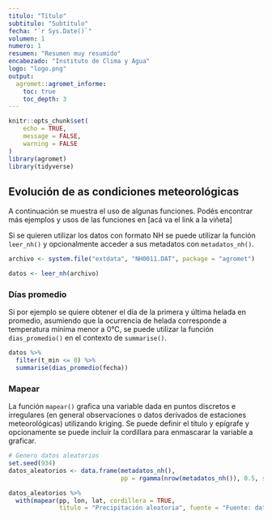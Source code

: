 ```yaml
---
titulo: "Título"
subtitulo: "Subtítulo"
fecha: "`r Sys.Date()`"
volumen: 1
numero: 1
resumen: "Resumen muy resumido"
encabezado: "Instituto de Clima y Agua"
logo: "logo.png"
output: 
  agromet::agromet_informe:
    toc: true
    toc_depth: 3
---
```


```r
knitr::opts_chunk$set(
	echo = TRUE,
	message = FALSE,
	warning = FALSE
)
library(agromet)
library(tidyverse)
```

## Evolución de as condiciones meteorológicas 

A continuación se muestra el uso de algunas funciones. Podés encontrar más ejemplos y usos de las funciones en [acá va el link a la viñeta]

Si se quieren utilizar los datos con formato NH se puede utilizar la función `leer_nh()` y opcionalmente acceder a sus metadatos con `metadatos_nh()`.

```r
archivo <- system.file("extdata", "NH0011.DAT", package = "agromet")

datos <- leer_nh(archivo)
```

### Días promedio

Si por ejemplo se quiere obtener el día de la primera y última helada en promedio, asumiendo que la ocurrencia de helada corresponde a temperatura mínima menor a 0°C, se puede utilizar la función `dias_promedio()` en el contexto de `summarise()`.

```r
datos %>% 
  filter(t_min <= 0) %>% 
  summarise(dias_promedio(fecha))
```



### Mapear 

La función `mapear()` grafica una variable dada en puntos discretos e irregulares (en general observaciones o datos derivados de estaciones meteorológicas) utilizando kriging. Se puede definir el título y epígrafe y opcionamente se puede incluir la cordillara para enmascarar la variable a graficar.

```r
# Genero datos aleatorios 
set.seed(934)
datos_aleatorios <- data.frame(metadatos_nh(), 
                               pp = rgamma(nrow(metadatos_nh()), 0.5, scale = 1)*25)

datos_aleatorios %>% 
  with(mapear(pp, lon, lat, cordillera = TRUE,
              titulo = "Precipitación aleatoria", fuente = "Fuente: datos de ejemplo"))
```



